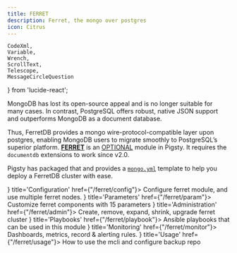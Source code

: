 ```yaml
---
title: FERRET
description: Ferret, the mongo over postgres
icon: Citrus
---
```


    CodeXml,
    Variable,
    Wrench,
    ScrollText,
    Telescope,
    MessageCircleQuestion
} from 'lucide-react';

MongoDB has lost its open-source appeal and is no longer suitable for many cases.
In contrast, PostgreSQL offers robust, native JSON support and outperforms MongoDB as a document database.

Thus, FerretDB provides a mongo wire-protocol-compatible layer upon postgres, enabling MongoDB users to migrate smoothly to PostgreSQL’s superior platform.
[**FERRET**](/ferret) is an <a href="/intro/module#extra-modules"><span className="text-emerald-500 font-black">OPTIONAL</span></a> module in Pigsty.
It requires the `documentdb` extensions to work since v2.0.

Pigsty has packaged that and provides a [`mongo.yml`](https://github.com/pgsty/pigsty/blob/main/conf/mongo.yml) template to help you deploy a FerretDB cluster with ease.



<Cards>
    <Card icon={<CodeXml className="text-sky-700"/>} title='Configuration' href={"/ferret/config"}>
        Configure ferret module, and use multiple ferret nodes.
    </Card>
    <Card icon={<Variable className="text-amber-500"/>} title='Parameters' href={"/ferret/param"}>
        Customize ferret components with 15 parameters
    </Card>
    <Card icon={<Wrench className={"text-violet-500"}/>} title='Administration' href={"/ferret/admin"}>
        Create, remove, expand, shrink, upgrade ferret cluster
    </Card>
    <Card icon={<ScrollText className="text-blue-400"/>} title='Playbooks' href={"/ferret/playbook"}>
        Ansible playbooks that can be used in this module
    </Card>
    <Card icon={<Telescope className="text-orange-600"/>} title='Monitoring' href={"/ferret/monitor"}>
        Dashboards, metrics, record & alerting rules.
    </Card>
    <Card icon={<MessageCircleQuestion className="text-emerald-600"/>} title='Usage' href={"/ferret/usage"}>
        How to use the mcli and configure backup repo
    </Card>
</Cards>
